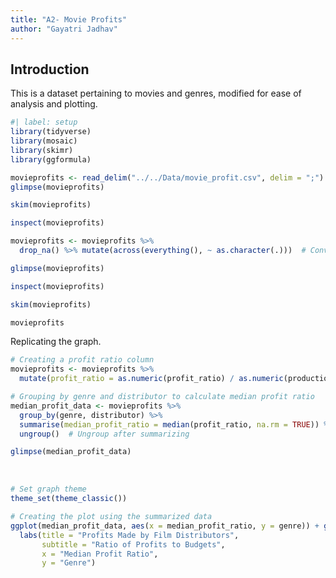 ```yaml
---
title: "A2- Movie Profits"
author: "Gayatri Jadhav"
---
```


## Introduction

This is a dataset pertaining to movies and genres, modified for ease of analysis and plotting.

```r
#| label: setup
library(tidyverse)
library(mosaic)
library(skimr)
library(ggformula)
```

```r
movieprofits <- read_delim("../../Data/movie_profit.csv", delim = ";")
glimpse(movieprofits)
```

```r
skim(movieprofits)
```

```r
inspect(movieprofits)
```

```r
movieprofits <- movieprofits %>%
  drop_na() %>% mutate(across(everything(), ~ as.character(.)))  # Convert all columns to character type. This was not taught in class, I looked it up.

glimpse(movieprofits)
```

```r
inspect(movieprofits)
```

```r
skim(movieprofits)
```

```r
movieprofits
```

Replicating the graph.

```r
# Creating a profit ratio column
movieprofits <- movieprofits %>%
  mutate(profit_ratio = as.numeric(profit_ratio) / as.numeric(production_budget))  # Replace with actual column names

# Grouping by genre and distributor to calculate median profit ratio
median_profit_data <- movieprofits %>%
  group_by(genre, distributor) %>%
  summarise(median_profit_ratio = median(profit_ratio, na.rm = TRUE)) %>%  # Calculate median
  ungroup()  # Ungroup after summarizing

glimpse(median_profit_data)
```

\

```r
# Set graph theme
theme_set(theme_classic())

# Creating the plot using the summarized data
ggplot(median_profit_data, aes(x = median_profit_ratio, y = genre)) + geom_col() + facet_wrap(~ distributor, nrow = 2, scales = "free_x") +
  labs(title = "Profits Made by Film Distributors",
       subtitle = "Ratio of Profits to Budgets",
       x = "Median Profit Ratio",
       y = "Genre") 



```

\
